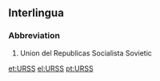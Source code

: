 ==Interlingua==
===Abbreviation===
#Union del Republicas Socialista Sovietic



[[et:URSS]]
[[el:URSS]]
[[pt:URSS]]